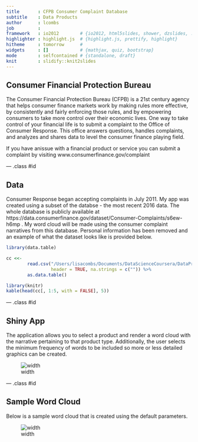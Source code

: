 ```yaml
---
title       : CFPB Consumer Complaint Database  
subtitle    : Data Products 
author      : lcombs
job         : 
framework   : io2012        # {io2012, html5slides, shower, dzslides, ...}
highlighter : highlight.js  # {highlight.js, prettify, highlight}
hitheme     : tomorrow      # 
widgets     : []            # {mathjax, quiz, bootstrap}
mode        : selfcontained # {standalone, draft}
knit        : slidify::knit2slides
---
```


<!-- Limit image width and height -->
<style type='text/css'>
img {
    max-height: 560px;
    max-width: 964px;
}
</style>

<!-- Center image on slide -->
<script src="http://ajax.aspnetcdn.com/ajax/jQuery/jquery-1.7.min.js"></script>
<script type='text/javascript'>
$(function() {
    $("p:has(img)").addClass('centered');
});
</script>

## Consumer Financial Protection Bureau

The Consumer Financial Protection Bureau (CFPB) is a 21st century agency that helps consumer finance markets work by making rules more effective, by consistently and fairly enforcing those rules, and by empowering consumers to take more control over their economic lives. One way to take control of your financial life is to submit a complaint to the Office of Consumer Response. This office answers questions, handles complaints, and analyzes and shares data to level the consumer finance playing field.

If you have anissue with a financial product or service you can submit a complaint by visiting www.consumerfinance.gov/complaint

--- .class #id 


## Data

Consumer Response began accepting complaints in July 2011. My app was created using a subset of the databse - the most recent 2016 data. The whole database is publicly available at https://data.consumerfinance.gov/dataset/Consumer-Complaints/s6ew-h6mp . My word cloud will be made using the consumer complaint narratives from this database. Personal information has been removed and an example of what the dataset looks like is provided below.

```r

library(data.table)

cc <<- 
        read.csv("/Users/lisacombs/Documents/DataScienceCoursera/DataProducts/Consumer_Complaints.csv", 
                 header = TRUE, na.strings = c("")) %>%
        as.data.table()

library(knitr)
kable(head(cc[, 1:5, with = FALSE], 5))


```

--- .class #id 


##  Shiny App

The application allows you to select a product and render a word cloud with the narrative pertaining to that product type. Additionally, the user selects the minimum frequency of words to be included so more or less detailed graphics can be created.

![width](./Picture1.png)

--- .class #id 

##  Sample Word Cloud

Below is a sample word cloud that is created using the default parameters. 

![width](Picture2.png)


